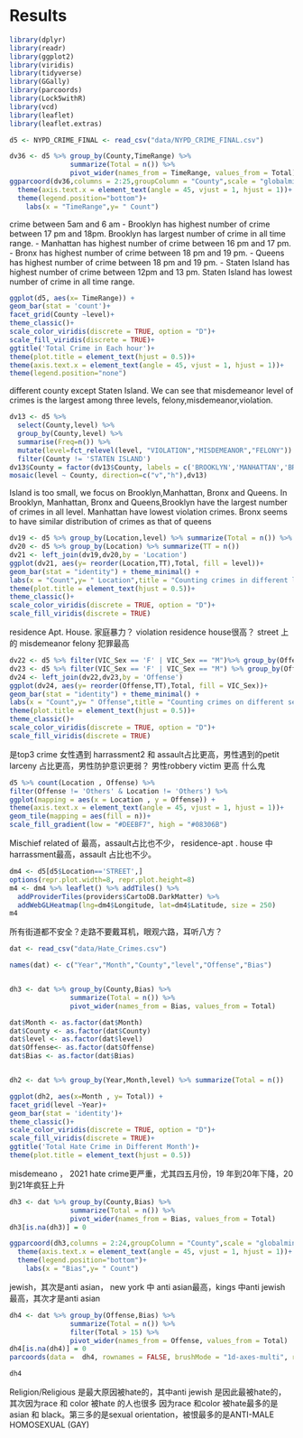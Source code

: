 # Results
```r
library(dplyr)
library(readr)
library(ggplot2)
library(viridis)
library(tidyverse)
library(GGally)
library(parcoords)
library(Lock5withR)
library(vcd)
library(leaflet) 
library(leaflet.extras)
```

```r
d5 <- NYPD_CRIME_FINAL <- read_csv("data/NYPD_CRIME_FINAL.csv")
```
```r
dv36 <- d5 %>% group_by(County,TimeRange) %>% 
               summarize(Total = n()) %>%
               pivot_wider(names_from = TimeRange, values_from = Total)
ggparcoord(dv36,columns = 2:25,groupColumn = "County",scale = "globalminmax")+
  theme(axis.text.x = element_text(angle = 45, vjust = 1, hjust = 1))+
  theme(legend.position="bottom")+
    labs(x = "TimeRange",y= " Count")
```
crime between 5am and 6 am - Brooklyn has highest number of crime between 17 pm and 18pm. Brooklyn has largest number of crime in all time range. - Manhattan has highest number of crime between 16 pm and 17 pm. - Bronx has highest number of crime between 18 pm and 19 pm. - Queens has highest number of crime between 18 pm and 19 pm. - Staten Island has highest number of crime between 12pm and 13 pm. Staten Island has lowest number of crime in all time range.

```r
ggplot(d5, aes(x= TimeRange)) +
geom_bar(stat = 'count')+
facet_grid(County ~level)+
theme_classic()+
scale_color_viridis(discrete = TRUE, option = "D")+
scale_fill_viridis(discrete = TRUE)+
ggtitle('Total Crime in Each hour')+
theme(plot.title = element_text(hjust = 0.5))+
theme(axis.text.x = element_text(angle = 45, vjust = 1, hjust = 1))+
theme(legend.position="none")
```
different county except Staten Island. We can see that misdemeanor level of crimes is the largest among three levels, felony,misdemeanor,violation.


```r
dv13 <- d5 %>%
  select(County,level) %>%
  group_by(County,level) %>%
  summarise(Freq=n()) %>%
  mutate(level=fct_relevel(level, "VIOLATION","MISDEMEANOR","FELONY")) %>%
  filter(County != 'STATEN ISLAND')
dv13$County = factor(dv13$County, labels = c('BROOKLYN','MANHATTAN','BRONX','QUEENS'))
mosaic(level ~ County, direction=c("v","h"),dv13)
```

Island is too small, we focus on Brooklyn,Manhattan, Bronx and Queens. In Brooklyn, Manhattan, Bronx and Queens,Brooklyn have the largest number of crimes in all level. Manhattan have lowest violation crimes. Bronx seems to have similar distribution of crimes as that of queens

```r
dv19 <- d5 %>% group_by(Location,level) %>% summarize(Total = n()) %>% arrange(desc(Total))
dv20 <- d5 %>% group_by(Location) %>% summarize(TT = n())
dv21 <- left_join(dv19,dv20,by = 'Location')
ggplot(dv21, aes(y= reorder(Location,TT),Total, fill = level))+
geom_bar(stat = "identity") + theme_minimal() +
labs(x = "Count",y= " Location",title = "Counting crimes in different level at different location")+
theme(plot.title = element_text(hjust = 0.5))+
theme_classic()+
scale_color_viridis(discrete = TRUE, option = "D")+
scale_fill_viridis(discrete = TRUE)
```

residence Apt. House. 家庭暴力？ violation residence house很高？ street 上的 misdemeanor felony 犯罪最高

```r
dv22 <- d5 %>% filter(VIC_Sex == 'F' | VIC_Sex == "M")%>% group_by(Offense,VIC_Sex) %>% summarize(Total = n()) %>% arrange(desc(Total))
dv23 <- d5 %>% filter(VIC_Sex == 'F' | VIC_Sex == "M") %>% group_by(Offense) %>% summarize(TT = n())
dv24 <- left_join(dv22,dv23,by = 'Offense')
ggplot(dv24, aes(y= reorder(Offense,TT),Total, fill = VIC_Sex))+
geom_bar(stat = "identity") + theme_minimal() +
labs(x = "Count",y= " Offense",title = "Counting crimes on different sex in different crime")+
theme(plot.title = element_text(hjust = 0.5))+
theme_classic()+
scale_color_viridis(discrete = TRUE, option = "D")+
scale_fill_viridis(discrete = TRUE)
```
是top3 crime 女性遇到 harrassment2 和 assault占比更高，男性遇到的petit larceny 占比更高，男性防护意识更弱？ 男性robbery victim 更高 什么鬼

```r
d5 %>% count(Location , Offense) %>% 
filter(Offense != 'Others' & Location != 'Others') %>%
ggplot(mapping = aes(x = Location , y = Offense)) +
theme(axis.text.x = element_text(angle = 45, vjust = 1, hjust = 1))+
geom_tile(mapping = aes(fill = n))+
scale_fill_gradient(low = "#DEEBF7", high = "#08306B")
```
Mischief related of 最高，assault占比也不少， residence-apt . house 中 harrassment最高，assault 占比也不少。

```r
dm4 <- d5[d5$Location=='STREET',]
options(repr.plot.width=8, repr.plot.height=8)
m4 <- dm4 %>% leaflet() %>% addTiles() %>% 
  addProviderTiles(providers$CartoDB.DarkMatter) %>% 
  addWebGLHeatmap(lng=dm4$Longitude, lat=dm4$Latitude, size = 250)
m4
```

所有街道都不安全？走路不要戴耳机，眼观六路，耳听八方？


```r
dat <- read_csv("data/Hate_Crimes.csv")

names(dat) <- c("Year","Month","County","level","Offense","Bias")


dh3 <- dat %>% group_by(County,Bias) %>% 
               summarize(Total = n()) %>%
               pivot_wider(names_from = Bias, values_from = Total)

dat$Month <- as.factor(dat$Month)
dat$County <- as.factor(dat$County)
dat$level <- as.factor(dat$level)
dat$Offense<- as.factor(dat$Offense)
dat$Bias <- as.factor(dat$Bias)


dh2 <- dat %>% group_by(Year,Month,level) %>% summarize(Total = n())
```

```r
ggplot(dh2, aes(x=Month , y= Total)) +
facet_grid(level ~Year)+
geom_bar(stat = 'identity')+
theme_classic()+
scale_color_viridis(discrete = TRUE, option = "D")+
scale_fill_viridis(discrete = TRUE)+
ggtitle('Total Hate Crime in Different Month')+
theme(plot.title = element_text(hjust = 0.5))

```

misdemeano ， 2021 hate crime更严重，尤其四五月份，19 年到20年下降，20到21年疯狂上升


```r
dh3 <- dat %>% group_by(County,Bias) %>% 
               summarize(Total = n()) %>%
               pivot_wider(names_from = Bias, values_from = Total)
dh3[is.na(dh3)] = 0

ggparcoord(dh3,columns = 2:24,groupColumn = "County",scale = "globalminmax")+
  theme(axis.text.x = element_text(angle = 45, vjust = 1, hjust = 1))+
  theme(legend.position="bottom")+
    labs(x = "Bias",y= " Count")

```
jewish，其次是anti asian， new york 中 anti asian最高，kings 中anti jewish 最高，其次才是anti asian

```r
dh4 <- dat %>% group_by(Offense,Bias) %>% 
               summarize(Total = n()) %>%
               filter(Total > 15) %>%
               pivot_wider(names_from = Offense, values_from = Total)
dh4[is.na(dh4)] = 0
parcoords(data =  dh4, rownames = FALSE, brushMode = "1d-axes-multi", reorderable = TRUE,queue = TRUE,color = list(colorBy="Region"), withD3 = TRUE)
```
```r
dh4 
```
Religion/Religious 是最大原因被hate的，其中anti jewish 是因此最被hate的， 其次因为race 和 color 被hate 的人也很多 因为race 和color 被hate最多的是 asian 和 black。第三多的是sexual orientation，被恨最多的是ANTI-MALE HOMOSEXUAL (GAY)
